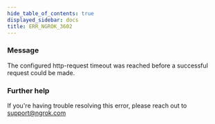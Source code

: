 ```yaml
---
hide_table_of_contents: true
displayed_sidebar: docs
title: ERR_NGROK_3602
---
```


### Message

The configured http-request timeout was reached before a successful request could be made.

<ErrorDetails />

### Further help

If you're having trouble resolving this error, please reach out to [support@ngrok.com](mailto:support@ngrok.com?subject=Help%20with%20ERR_NGROK_3602)
